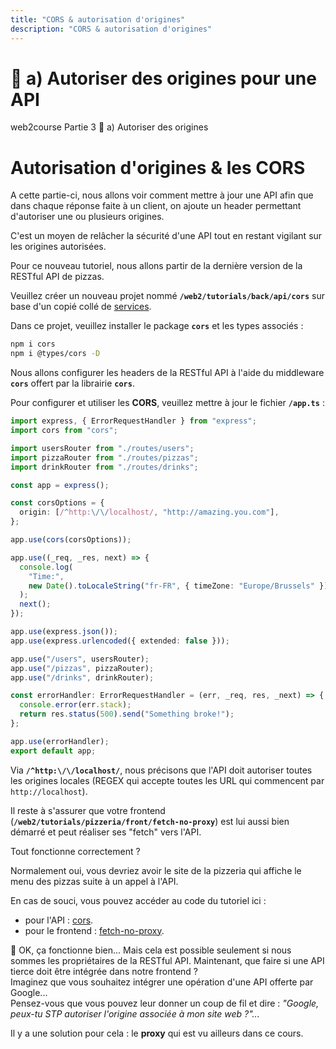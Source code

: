 ```yaml
---
title: "CORS & autorisation d'origines"
description: "CORS & autorisation d'origines"
---
```


# 🍬 a) Autoriser des origines pour une API

<InternalPageMenu>
  <PathViewer>
    <PathViewerItem to="/"> web2course </PathViewerItem>
    <PathViewerItem to="/part3"> Partie 3 </PathViewerItem>
    <PathViewerItem selected> 🍬 a) Autoriser des origines </PathViewerItem>
  </PathViewer>
</InternalPageMenu>


# Autorisation d'origines & les CORS

A cette partie-ci, nous allons voir comment mettre à jour une API afin que dans chaque réponse faite à un client, on ajoute un header permettant d'autoriser une ou plusieurs origines.

C'est un moyen de relâcher la sécurité d'une API tout en restant vigilant sur les origines autorisées.

Pour ce nouveau tutoriel, nous allons partir de la dernière version de la RESTful API de pizzas.

Veuillez créer un nouveau projet nommé **`/web2/tutorials/back/api/cors`** sur base d'un copié collé de [services](https://github.com/e-vinci/ts-demos/tree/main/back/api/services).

Dans ce projet, veuillez installer le package **`cors`** et les types associés :

```bash
npm i cors
npm i @types/cors -D
```

Nous allons configurer les headers de la RESTful API à l'aide du middleware **`cors`** offert par la librairie **`cors`**.

Pour configurer et utiliser les **CORS**, veuillez mettre à jour le fichier **`/app.ts`** :

```ts numbered highlighting="2,10-12,14"
import express, { ErrorRequestHandler } from "express";
import cors from "cors";

import usersRouter from "./routes/users";
import pizzaRouter from "./routes/pizzas";
import drinkRouter from "./routes/drinks";

const app = express();

const corsOptions = {
  origin: [/^http:\/\/localhost/, "http://amazing.you.com"],
};

app.use(cors(corsOptions));

app.use((_req, _res, next) => {
  console.log(
    "Time:",
    new Date().toLocaleString("fr-FR", { timeZone: "Europe/Brussels" })
  );
  next();
});

app.use(express.json());
app.use(express.urlencoded({ extended: false }));

app.use("/users", usersRouter);
app.use("/pizzas", pizzaRouter);
app.use("/drinks", drinkRouter);

const errorHandler: ErrorRequestHandler = (err, _req, res, _next) => {
  console.error(err.stack);
  return res.status(500).send("Something broke!");
};

app.use(errorHandler);
export default app;
```

Via **`/^http:\/\/localhost/`**, nous précisons que l'API doit autoriser toutes les origines locales (REGEX qui accepte toutes les URL qui commencent par `http://localhost`).

Il reste à s'assurer que votre frontend (**`/web2/tutorials/pizzeria/front/fetch-no-proxy`**) est lui aussi bien démarré et peut réaliser ses "fetch" vers l'API.

Tout fonctionne correctement ?

Normalement oui, vous devriez avoir le site de la pizzeria qui affiche le menu des pizzas suite à un appel à l'API.

En cas de souci, vous pouvez accéder au code du tutoriel ici :
- pour l'API : [cors](https://github.com/e-vinci/ts-demos/tree/main/back/api/cors).
- pour le frontend :
  [fetch-no-proxy](https://github.com/e-vinci/ts-demos/tree/main/front/fetch-no-proxy).

💭 OK, ça fonctionne bien... Mais cela est possible seulement si nous sommes les propriétaires de la RESTful API. Maintenant, que faire si une API tierce doit être intégrée dans notre frontend ?  
Imaginez que vous souhaitez intégrer une opération d'une API offerte par Google...  
Pensez-vous que vous pouvez leur donner un coup de fil et dire : *"Google, peux-tu STP autoriser l'origine associée à mon site web ?"...*  

Il y a une solution pour cela : le **proxy** qui est vu ailleurs dans ce cours.